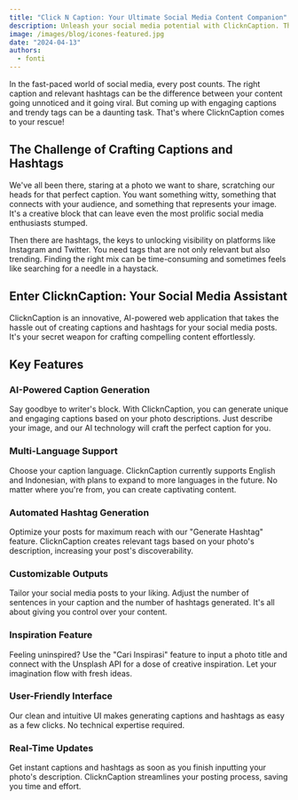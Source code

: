 ```yaml
---
title: "Click N Caption: Your Ultimate Social Media Content Companion"
description: Unleash your social media potential with ClicknCaption. This AI-powered app crafts personalized captions and tags from your photo descriptions, making your posts stand out with minimal effort.
image: /images/blog/icones-featured.jpg
date: "2024-04-13"
authors:
  - fonti
---
```


In the fast-paced world of social media, every post counts. The right caption and relevant hashtags can be the difference between your content going unnoticed and it going viral. But coming up with engaging captions and trendy tags can be a daunting task. That's where ClicknCaption comes to your rescue!

## The Challenge of Crafting Captions and Hashtags

We've all been there, staring at a photo we want to share, scratching our heads for that perfect caption. You want something witty, something that connects with your audience, and something that represents your image. It's a creative block that can leave even the most prolific social media enthusiasts stumped.

Then there are hashtags, the keys to unlocking visibility on platforms like Instagram and Twitter. You need tags that are not only relevant but also trending. Finding the right mix can be time-consuming and sometimes feels like searching for a needle in a haystack.

## Enter ClicknCaption: Your Social Media Assistant

ClicknCaption is an innovative, AI-powered web application that takes the hassle out of creating captions and hashtags for your social media posts. It's your secret weapon for crafting compelling content effortlessly.

## Key Features

### AI-Powered Caption Generation
Say goodbye to writer's block. With ClicknCaption, you can generate unique and engaging captions based on your photo descriptions. Just describe your image, and our AI technology will craft the perfect caption for you.

### Multi-Language Support
Choose your caption language. ClicknCaption currently supports English and Indonesian, with plans to expand to more languages in the future. No matter where you're from, you can create captivating content.

### Automated Hashtag Generation
Optimize your posts for maximum reach with our "Generate Hashtag" feature. ClicknCaption creates relevant tags based on your photo's description, increasing your post's discoverability.

### Customizable Outputs
Tailor your social media posts to your liking. Adjust the number of sentences in your caption and the number of hashtags generated. It's all about giving you control over your content.

### Inspiration Feature
Feeling uninspired? Use the "Cari Inspirasi" feature to input a photo title and connect with the Unsplash API for a dose of creative inspiration. Let your imagination flow with fresh ideas.

### User-Friendly Interface
Our clean and intuitive UI makes generating captions and hashtags as easy as a few clicks. No technical expertise required.

### Real-Time Updates
Get instant captions and hashtags as soon as you finish inputting your photo's description. ClicknCaption streamlines your posting process, saving you time and effort.